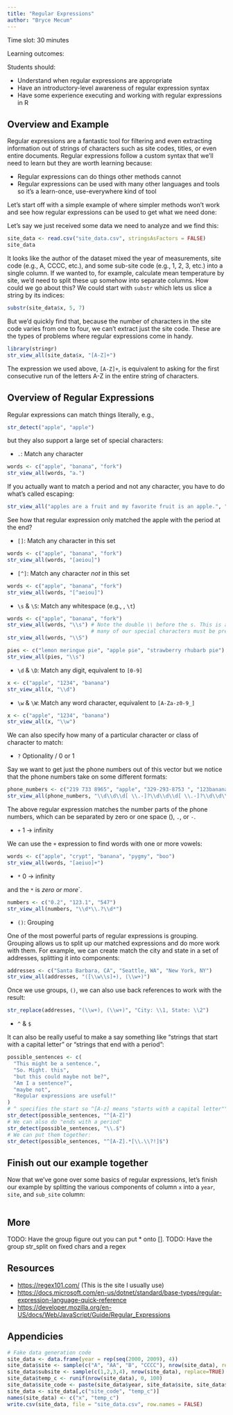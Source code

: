 ```yaml
---
title: "Regular Expressions"
author: "Bryce Mecum"
---
```


Time slot: 30 minutes

Learning outcomes:
  
Students should:
  
- Understand when regular expressions are appropriate
- Have an introductory-level awareness of regular expression syntax
- Have some experience executing and working with regular expressions in R

## Overview and Example

Regular expressions are a fantastic tool for filtering and even extracting information out of strings of characters such as site codes, titles, or even entire documents. 
Regular expressions follow a custom syntax that we'll need to learn but they are worth learning because:

- Regular expressions can do things other methods cannot
- Regular expressions can be used with many other languages and tools so it's a learn-once, use-everywhere kind of tool

Let's start off with a simple example of where simpler methods won't work and see how regular expressions can be used to get what we need done:

Let's say we just received some data we need to analyze and we find this:
```r
site_data <- read.csv("site_data.csv", stringsAsFactors = FALSE)
site_data
```

It looks like the author of the dataset mixed the year of measurements, site code (e.g., A, CCCC, etc.), and some sub-site code (e.g., 1, 2, 3, etc.) into a single column.
If we wanted to, for example, calculate mean temperature by site, we'd need to split these up somehow into separate columns.
How could we go about this?
We could start with `substr` which lets us slice a string by its indices:

```r
substr(site_data$x, 5, 7)
```

But we'd quickly find that, because the number of characters in the site code varies from one to four, we can't extract just the site code. 
These are the types of problems where regular expressions come in handy.

```r
library(stringr)
str_view_all(site_data$x, "[A-Z]+")
```

The expression we used above, `[A-Z]+`, is equivalent to asking for the first consecutive run of the letters A-Z in the entire string of characters.

## Overview of Regular Expressions

Regular expressions can match things literally, e.g.,

```r
str_detect("apple", "apple")
```

but they also support a large set of special characters:

- `.`: Match any character

```r
words <- c("apple", "banana", "fork")
str_view_all(words, "a.")
```

If you actually want to match a period and not any character, you have to do what's called escaping:

```r
str_view_all("apples are a fruit and my favorite fruit is an apple.", "apple\\.")
```

See how that regular expression only matched the apple with the period at the end?

- `[]`: Match any character in this set

```r
words <- c("apple", "banana", "fork")
str_view_all(words, "[aeiou]")
```


- `[^]`: Match any character *not* in this set

```r
words <- c("apple", "banana", "fork")
str_view_all(words, "[^aeiou]")
```

- `\s` & `\S`: Match any whitespace (e.g., ` `, `\t`)

```r
words <- c("apple", "banana", "fork")
str_view_all(words, "\\s") # Note the double \\ before the s. This is an R-specific thing.
                           # many of our special characters must be preceded by a \\
str_view_all(words, "\\S")

pies <- c("lemon meringue pie", "apple pie", "strawberry rhubarb pie")
str_view_all(pies, "\\s")
```


- `\d` & `\D`: Match any digit, equivalent to `[0-9]`

```r
x <- c("apple", "1234", "banana")
str_view_all(x, "\\d")
```

- `\w` & `\W`: Match any word character, equivalent to `[A-Za-z0-9_]`

```r
x <- c("apple", "1234", "banana")
str_view_all(x, "\\w")
```

We can also specify how many of a particular character or class of character to match:

- `?` Optionality / 0 or 1

Say we want to get just the phone numbers out of this vector but we notice that the phone numbers take on some different formats:

```r
phone_numbers <- c("219 733 8965", "apple", "329-293-8753 ", "123banana", "595.794.7569", "3872876718")
str_view_all(phone_numbers, "\\d\\d\\d[ \\.-]?\\d\\d\\d[ \\.-]?\\d\\d\\d\\d")
```

The above regular expression matches the number parts of the phone numbers, which can be separated by zero or one space (` `), `.`, or `-`.

- `+` 1 -> infinity

We can use the `+` expression to find words with one or more vowels:

```r
words <- c("apple", "crypt", "banana", "pygmy", "boo")
str_view_all(words, "[aeiuo]+")
```

- `*` 0 -> infinity

and the `*` is _zero or more_`.

```r
numbers <- c("0.2", "123.1", "547")
str_view_all(numbers, "\\d*\\.?\\d*")
```


- `()`: Grouping

One of the most powerful parts of regular expressions is grouping.
Grouping allows us to split up our matched expressions and do more work with them.
For example, we can create match the city and state in a set of addresses, splitting it into components:

```r
addresses <- c("Santa Barbara, CA", "Seattle, WA", "New York, NY")
str_view_all(addresses, "([\\w\\s]+), (\\w+)")
```

Once we use groups, `()`, we can also use back references to work with the result:

```r
str_replace(addresses, "(\\w+), (\\w+)", "City: \\1, State: \\2")
```

- `^` & `$`

It can also be really useful to make a say something like "strings that start with a capital letter" or "strings that end with a period":

```r
possible_sentences <- c(
  "This might be a sentence.",
  "So. Might. this",
  "but this could maybe not be?",
  "Am I a sentence?",
  "maybe not",
  "Regular expressions are useful!"
)
# ^ specifies the start so ^[A-z] means "starts with a capital letter""
str_detect(possible_sentences, "^[A-Z]")
# We can also do "ends with a period"
str_detect(possible_sentences, "\\.$")
# We can put them together:
str_detect(possible_sentences, "^[A-Z].*[\\.\\?!]$")
```


## Finish out our example together

Now that we've gone over some basics of regular expressions, let's finish our example by splitting the various components of column `x` into a `year`, `site`, and `sub_site` column:

```r
```

## More

TODO: Have the group figure out you can put * onto [].
TODO: Have the group str_split on fixed chars and a regex

## Resources

- [https://regex101.com/](https://regex101.com/) (This is the site I usually use)
- [https://docs.microsoft.com/en-us/dotnet/standard/base-types/regular-expression-language-quick-reference](https://docs.microsoft.com/en-us/dotnet/standard/base-types/regular-expression-language-quick-reference)
- [https://developer.mozilla.org/en-US/docs/Web/JavaScript/Guide/Regular_Expressions](https://developer.mozilla.org/en-US/docs/Web/JavaScript/Guide/Regular_Expressions)

## Appendicies

```r
# Fake data generation code
site_data <- data.frame(year = rep(seq(2000, 2009), 4))
site_data$site <- sample(c("A", "AA", "B", "CCCC"), nrow(site_data), replace = TRUE)
site_data$subsite <- sample(c(1,2,3,4), nrow(site_data), replace=TRUE)
site_data$temp_c <- runif(nrow(site_data), 0, 100)
site_data$site_code <- paste(site_data$year, site_data$site, site_data$subsite, sep="-")
site_data <- site_data[,c("site_code", "temp_c")]
names(site_data) <- c("x", "temp_c")
write.csv(site_data, file = "site_data.csv", row.names = FALSE)
```

